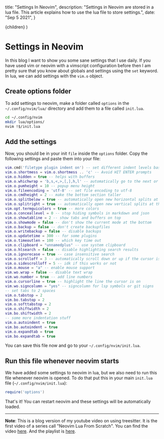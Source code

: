 
  title: "Settings In Neovim",
  description: "Settings in Neovim are stored in a lua file. This article explains how to use the lua file to store settings.",
  date: "Sep 5 2021",
}

  <BlogPost meta={meta}>{children}</BlogPost>
)

# Settings in Neovim

In this blog I want to show you some sane settings that I use daily. If you have used vim or neovim with a vimscript configuration before then I am pretty sure that you know about globals and settings using the `set` keyword. In lua, we can add settings with the `vim.o` object.

## Create options folder

To add settings to neovim, make a folder called `options` in the `~/.config/nvim/lua/` directory and add them to a file called `init.lua`.

```bash
cd ~/.config/nvim
mkdir lua/options/
nvim !$/init.lua
```

## Add the settings

Now, you should be in your init `file` inside the `options` folder. Copy the following settings and paste them into your file:

```lua
vim.cmd('filetype plugin indent on') -- set different indent levels based on filetype
vim.o.shortmess = vim.o.shortmess .. 'c' -- Avoid HIT ENTER prompts
vim.o.hidden = true -- helps with buffers
vim.o.whichwrap = 'b,s,<,>,[,],h,l' -- automatically go to the next or previous line when l or h is pressed if the cursor is at the end of line
vim.o.pumheight = 10 -- popup menu height
vim.o.fileencoding = 'utf-8' -- set file encoding to utf-8
vim.o.cmdheight = 2 -- make the bottom section taller
vim.o.splitbelow = true -- automatically open new horizontal splits at the bottom
vim.o.splitright = true -- automatically open new vertical splits at the right
vim.opt.termguicolors = true -- more colors
vim.o.conceallevel = 0 -- stop hiding symbols in markdown and json
vim.o.showtabline = 2 -- show tabs and buffers on top
vim.o.showmode = false -- don't show the current mode at the bottom
vim.o.backup = false -- don't create backupfiles
vim.o.writebackup = false -- disable backups
vim.o.updatetime = 300 -- for some plugins
vim.o.timeoutlen = 100 -- which key time out
vim.o.clipboard = "unnamedplus" -- use system clipboard
vim.o.hlsearch = false -- disable highlighting search results
vim.o.ignorecase = true -- case insensitive search
vim.o.scrolloff = 3 -- automatically scroll down or up if the cursor is 3 lines below or above the end of the file
vim.o.sidescrolloff = 5 -- idk if this works or not
vim.o.mouse = "a" -- enable mouse support
vim.wo.wrap = false -- disable text wrap
vim.wo.number = true -- add line numbers
vim.o.cursorline = true -- highlight the line the cursor is on
vim.wo.signcolumn = "yes" -- signcolumn for lsp symbols or git signs
-- set tabs to 2 spaces
vim.o.tabstop = 2
vim.bo.tabstop = 2
vim.o.softtabstop = 2
vim.o.shiftwidth = 2
vim.bo.shiftwidth = 2
-- some more indentation stuff
vim.o.autoindent = true
vim.bo.autoindent = true
vim.o.expandtab = true
vim.bo.expandtab = true
```

You can save this file now and go to your `~/.config/nvim/init.lua`.

## Run this file whenever neovim starts

We have added some settings to neovim in lua, but we also need to run this file whenever neovim is opened. To do that put this in your main `init.lua` file (`~/.config/nvim/init.lua`):

```lua
require('options')
```

That's it! You can restart neovim and these settings will be automatically loaded.

---

**Note**: This is a blog version of my youtube video on using treesitter. It is the first video of a series call "Neovim Lua From Scratch". You can find the video [here](https://www.youtube.com/watch?v=VupPT3kmlUM). And the playlist is [here](https://www.youtube.com/playlist?list=PLPDVgSbOnt7LXQ8DTzu37UwCpA0elyD0V).
